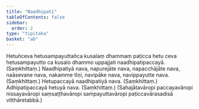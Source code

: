 ```yaml
---
title: "Naadhipati"
tableOfContents: false
sidebar:
  order: 2
type: "tipitaka"
basket: "ab"
---
```



<DynamicBreadcrumb />

<Division number="73">

<Paragraph number="1409">
Hetuñceva hetusampayuttañca kusalaṃ dhammaṃ paṭicca hetu ceva hetusampayutto ca kusalo dhammo uppajjati naadhipatipaccayā. (Saṃkhittaṃ.)
</Paragraph>

</Division>
<Division number="74">

<Paragraph number="1410">
Naadhipatiyā nava, napurejāte nava, napacchājāte nava, naāsevane nava, nakamme tīṇi, navipāke nava, navippayutte nava. (Saṃkhittaṃ.)
</Paragraph>

<Paragraph number="1411">
Hetupaccayā naadhipatiyā nava. (Saṃkhittaṃ.)
</Paragraph>

<Paragraph number="1412">
Adhipatipaccayā hetuyā nava. (Saṃkhittaṃ.)
</Paragraph>

<Paragraph number="1413">
(Sahajātavāropi paccayavāropi nissayavāropi saṃsaṭṭhavāropi sampayuttavāropi paṭiccavārasadisā vitthāretabbā.)
</Paragraph>
</Division>